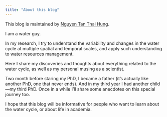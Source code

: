 ```yaml
---
title: "About this blog"
---
```


This blog is maintained by [Nguyen Tan Thai Hung](https://ntthung.github.io).

I am a water guy.

In my research, I try to understand the variability and changes in the water cycle at multiple spatial and temporal scales, and apply such understanding to water resources management.

Here I share my discoveries and thoughts about everything related to the water cycle, as well as my personal musing as a scientist.

Two month before staring my PhD, I became a father (it’s actually like another PhD, one that never ends). And in my third year I had another child---my third PhD. Once in a while I’ll share some anecdotes on this special journey too.

I hope that this blog will be informative for people who want to learn about the water cycle, or about life in academia.
